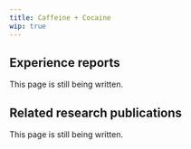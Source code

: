 ---
title: Caffeine + Cocaine
wip: true
---

## Experience reports

This page is still being written.

## Related research publications

This page is still being written.

